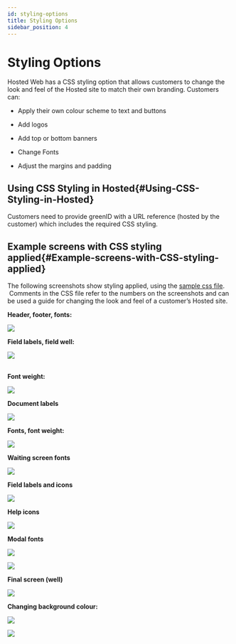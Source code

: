 ```yaml
---
id: styling-options
title: Styling Options
sidebar_position: 4
---
```


# Styling Options

Hosted Web has a CSS styling option that allows customers to change the look and feel of the Hosted site to match their own branding. Customers can:

- Apply their own colour scheme to text and buttons

- Add logos

- Add top or bottom banners

- Change Fonts

- Adjust the margins and padding 

## **Using CSS Styling in Hosted**{#Using-CSS-Styling-in-Hosted}

Customers need to provide greenID with a URL reference (hosted by the customer) which includes the required CSS styling.

## **Example screens with CSS styling applied**{#Example-screens-with-CSS-styling-applied}

The following screenshots show styling applied, using the [sample css file](https://test-au.vixverify.com/df/assets/stylesheets/greenid-hosted-example.css).  Comments in the CSS file refer to the numbers on the screenshots and can be used a guide for changing the look and feel of a customer’s Hosted site.

**Header, footer, fonts:**

![](/img/12c3313c-a036-4483-99fc-03c1edca6ce4.png)

**Field labels, field well:**

![](/img/6f164d7e-6dc1-4c95-b4e2-4fe0844cdf7c.png)

\
**Font weight:**

![](/img/9c91c878-7bd8-4672-b508-9d29a57ed595.png)

**Document labels**

![](/img/doc-labels.png)

**Fonts, font weight:**

![](/img/fonts.png)

**Waiting screen fonts**

![](/img/waiting.png)

**Field labels and icons**

![](/img/field-labels.png)

**Help icons**

![](/img/help-icons.png)

**Modal fonts**

![](/img/modal-fonts.png)

![](/img/modal-fonts2.png)

**Final screen (well)**

![](/img/final-screen.png)

**Changing background colour:**

![](/img/change-bg.png)

![](/img/change-bg2.png)
